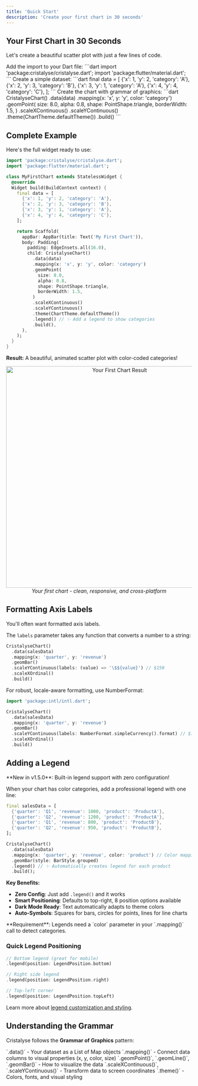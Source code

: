 ```yaml
---
title: 'Quick Start'
description: 'Create your first chart in 30 seconds'
---
```


## Your First Chart in 30 Seconds

Let's create a beautiful scatter plot with just a few lines of code.

<Steps>
  <Step title="Import Cristalyse">
    Add the import to your Dart file:
    ```dart
    import 'package:cristalyse/cristalyse.dart';
    import 'package:flutter/material.dart';
    ```
  </Step>
  
  <Step title="Prepare Your Data">
    Create a simple dataset:
    ```dart
    final data = [
      {'x': 1, 'y': 2, 'category': 'A'},
      {'x': 2, 'y': 3, 'category': 'B'},
      {'x': 3, 'y': 1, 'category': 'A'},
      {'x': 4, 'y': 4, 'category': 'C'},
    ];
    ```
  </Step>
  
  <Step title="Build Your Chart">
    Create the chart with grammar of graphics:
    ```dart
    CristalyseChart()
      .data(data)
      .mapping(x: 'x', y: 'y', color: 'category')
      .geomPoint(
        size: 8.0,
        alpha: 0.8,
        shape: PointShape.triangle,
        borderWidth: 1.5,
      )
      .scaleXContinuous()
      .scaleYContinuous()
      .theme(ChartTheme.defaultTheme())
      .build()
    ```
  </Step>
</Steps>

## Complete Example

Here's the full widget ready to use:

```dart
import 'package:cristalyse/cristalyse.dart';
import 'package:flutter/material.dart';

class MyFirstChart extends StatelessWidget {
  @override
  Widget build(BuildContext context) {
    final data = [
      {'x': 1, 'y': 2, 'category': 'A'},
      {'x': 2, 'y': 3, 'category': 'B'},
      {'x': 3, 'y': 1, 'category': 'A'},
      {'x': 4, 'y': 4, 'category': 'C'},
    ];

    return Scaffold(
      appBar: AppBar(title: Text('My First Chart')),
      body: Padding(
        padding: EdgeInsets.all(16.0),
        child: CristalyseChart()
          .data(data)
          .mapping(x: 'x', y: 'y', color: 'category')
          .geomPoint(
            size: 8.0,
            alpha: 0.8,
            shape: PointShape.triangle,
            borderWidth: 1.5,
          )
          .scaleXContinuous()
          .scaleYContinuous()
          .theme(ChartTheme.defaultTheme())
          .legend() // ✨ Add a legend to show categories
          .build(),
      ),
    );
  }
}
```

**Result:** A beautiful, animated scatter plot with color-coded categories!

<div align="center">
  <img src="/images/cristalyse_scatter_plot.png" alt="Your First Chart Result" width="600"/>
  <br/>
  <em>Your first chart - clean, responsive, and cross-platform</em>
</div>

## Formatting Axis Labels

You'll often want formatted axis labels.

The `labels` parameter takes any function that converts a number to a string:

```dart
CristalyseChart()
  .data(salesData)
  .mapping(x: 'quarter', y: 'revenue')
  .geomBar()
  .scaleYContinuous(labels: (value) => '\$${value}') // $150
  .scaleXOrdinal()
  .build()
```

For robust, locale-aware formatting, use NumberFormat:

```dart
import 'package:intl/intl.dart';

CristalyseChart()
  .data(salesData)
  .mapping(x: 'quarter', y: 'revenue')
  .geomBar()
  .scaleYContinuous(labels: NumberFormat.simpleCurrency().format) // $1,234.56
  .scaleXOrdinal()
  .build()
```

## Adding a Legend

<Tip>
**New in v1.5.0**: Built-in legend support with zero configuration!
</Tip>

When your chart has color categories, add a professional legend with one line:

```dart
final salesData = [
  {'quarter': 'Q1', 'revenue': 1000, 'product': 'ProductA'},
  {'quarter': 'Q2', 'revenue': 1200, 'product': 'ProductA'},
  {'quarter': 'Q1', 'revenue': 800, 'product': 'ProductB'},
  {'quarter': 'Q2', 'revenue': 950, 'product': 'ProductB'},
];

CristalyseChart()
  .data(salesData)
  .mapping(x: 'quarter', y: 'revenue', color: 'product') // Color mapping required
  .geomBar(style: BarStyle.grouped)
  .legend() // ✨ Automatically creates legend for each product
  .build();
```

**Key Benefits:**
- <Icon icon="target" /> **Zero Config**: Just add `.legend()` and it works
- <Icon icon="phone" /> **Smart Positioning**: Defaults to top-right, 8 position options available
- <Icon icon="moon" /> **Dark Mode Ready**: Text automatically adapts to theme colors
- <Icon icon="rotate-cw" /> **Auto-Symbols**: Squares for bars, circles for points, lines for line charts

<Info>
**Requirement**: Legends need a `color` parameter in your `.mapping()` call to detect categories.
</Info>

### Quick Legend Positioning

```dart
// Bottom legend (great for mobile)
.legend(position: LegendPosition.bottom)

// Right side legend
.legend(position: LegendPosition.right)

// Top-left corner  
.legend(position: LegendPosition.topLeft)
```

Learn more about [legend customization and styling](/features/legends).

## Understanding the Grammar

Cristalyse follows the **Grammar of Graphics** pattern:

<AccordionGroup>
  <Accordion title="Data" icon="database">
    `.data()` - Your dataset as a List of Map objects
  </Accordion>
  
  <Accordion title="Mapping" icon="palette">
    `.mapping()` - Connect data columns to visual properties (x, y, color, size)
  </Accordion>
  
  <Accordion title="Geometry" icon="square">
    `.geomPoint()`, `.geomLine()`, `.geomBar()` - How to visualize the data
  </Accordion>
  
  <Accordion title="Scales" icon="ruler">
    `.scaleXContinuous()`, `.scaleYContinuous()` - Transform data to screen coordinates
  </Accordion>
  
  <Accordion title="Theme" icon="paintbrush">
    `.theme()` - Colors, fonts, and visual styling
  </Accordion>
</AccordionGroup>
